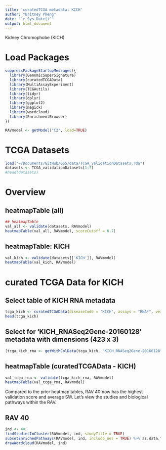 ```yaml
---
title: 'curatedTCGA metadata: KICH'
author: "Britney Pheng"
date: "`r Sys.Date()`"
output: html_document
---
```

Kidney Chromophobe (KICH)

# Load Packages
```r
suppressPackageStartupMessages({
  library(GenomicSuperSignature)
  library(curatedTCGAData)
  library(MultiAssayExperiment)
  library(TCGAutils)
  library(tidyr)
  library(dplyr)
  library(ggplot2)
  library(magick)
  library(wordcloud)
  library(EnrichmentBrowser)
})
```

```r
RAVmodel <- getModel("C2", load=TRUE)
```

# TCGA Datasets
```r
load("~/Documents/GitHub/GSS/data/TCGA_validationDatasets.rda")
datasets <- TCGA_validationDatasets[1:7]
#head(datasets)
```

# Overview
## heatmapTable (all)
```r
## heatmapTable
val_all <- validate(datasets, RAVmodel)
heatmapTable(val_all, RAVmodel, scoreCutoff = 0.7)
```
## heatmapTable: KICH
```r
val_kich <- validate(datasets[['KICH']], RAVmodel)
heatmapTable(val_kich, RAVmodel)
```
# curated TCGA Data for KICH

## Select table of KICH RNA metadata
```r
tcga_kich <- curatedTCGAData(diseaseCode = 'KICH', assays = "RNA*", version = "2.0.1", dry.run = FALSE)
head(tcga_kich)
```
## Select for 'KICH_RNASeq2Gene-20160128' metadata with dimensions (423 x 3)
```r
(tcga_kich_rna <- getWithColData(tcga_kich, "KICH_RNASeq2Gene-20160128", mode = "append"))
```

## heatmapTable (curatedTCGAData - KICH)
```r
val_tcga_rna <- validate(tcga_kich_rna, RAVmodel)
heatmapTable(val_tcga_rna, RAVmodel)
```

Compared to the prior heatmap tables, RAV 40 now has the highest validation score and average SW. Let's view the studies and biological pathways within the RAV.

## RAV 40
```r
ind <- 40
findStudiesInCluster(RAVmodel, ind, studyTitle = TRUE)
subsetEnrichedPathways(RAVmodel, ind, include_nes = TRUE) %>% as.data.frame
drawWordcloud(RAVmodel, ind)
```


